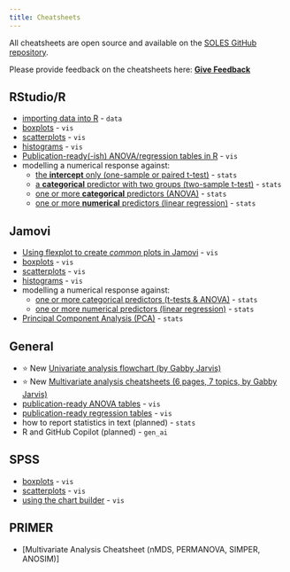```yaml
---
title: Cheatsheets
---
```


All cheatsheets are open source and available on the [SOLES GitHub repository](https://github.com/usyd-soles-edu). 

::: {.callout-note}
Please provide feedback on the cheatsheets here: [**Give Feedback**](https://forms.cloud.microsoft/r/Pr6Ek91xCu)
:::

## RStudio/R

- [importing data into R](https://usyd-soles-edu.github.io/cheatsheet-r-data-import/){target="_blank"} - `data`
- [boxplots](https://usyd-soles-edu.github.io/cheatsheet-R-boxplot/){target="_blank"} - `vis`
- [scatterplots](https://usyd-soles-edu.github.io/cheatsheet-r-scatterplot/){target="_blank"} - `vis`
- [histograms](https://usyd-soles-edu.github.io/cheatsheet-r-histogram/){target="_blank"} - `vis`
- [Publication-ready(-ish) ANOVA/regression tables in R](https://usyd-soles-edu.github.io/cheatsheet-r-html-tables/){target="_blank"} - `vis`
- modelling a numerical response against:
  - [the **intercept** only (one-sample or paired t-test)](https://usyd-soles-edu.github.io/cheatsheet-r-ttest/){target="_blank"} - `stats`
  - [a **categorical** predictor with two groups (two-sample t-test)](https://usyd-soles-edu.github.io/cheatsheet-r-two-sample-ttest/){target="_blank"} - `stats`
  - [one or more **categorical** predictors (ANOVA)](https://usyd-soles-edu.github.io/cheatsheet-r-anova/){target="_blank"} - `stats`
  - [one or more **numerical** predictors (linear regression)](https://usyd-soles-edu.github.io/cheatsheet-r-regression/){target="_blank"} - `stats`

## Jamovi

- [Using flexplot to create *common* plots in Jamovi](https://usyd-soles-edu.github.io/cheatsheet-jamovi-flexplot/flexplot.html){target="_blank"} - `vis` 
- [boxplots](https://usyd-soles-edu.github.io/cheatsheet-jamovi-boxplot/){target="_blank"} - `vis`
- [scatterplots](https://usyd-soles-edu.github.io/cheatsheet-jamovi-scatterplot/){target="_blank"} - `vis`
- [histograms](https://usyd-soles-edu.github.io/cheatsheet-jamovi-histogram/){target="_blank"} - `vis`
- modelling a numerical response against:
  - [one or more categorical predictors (t-tests & ANOVA)](https://usyd-soles-edu.github.io/cheatsheet-jamovi-anova/){target="_blank"} - `stats`
  - [one or more numerical predictors (linear regression)](https://usyd-soles-edu.github.io/cheatsheet-jamovi-linearmodels/linearmodel.html){target="_blank"} - `stats`
- [Principal Component Analysis (PCA)](https://usyd-soles-edu.github.io/cheatsheet-jamovi-pca/){target="_blank"} - `stats`

## General

- <span class="badge rounded-pill bg-danger ms-2">⭐ New</span> [Univariate analysis flowchart (by Gabby Jarvis)](assets/univariate-summary-gabby.pdf){target="_blank"}
- <span class="badge rounded-pill bg-danger ms-2">⭐ New</span> [Multivariate analysis cheatsheets (6 pages, 7 topics, by Gabby Jarvis)](assets/multivariate-summaries-gabby.pdf){target="_blank"}
- [publication-ready ANOVA tables](https://biol2022.github.io/BIOL2022-unit-manual/assets/cheatsheet_manual_anova_table.pdf) - `vis`
- [publication-ready regression tables](https://biol2022.github.io/BIOL2022-unit-manual/assets/cheatsheet_manual_lm_table.pdf) - `vis`
- how to report statistics in text (planned) - `stats`
- R and GitHub Copilot (planned) - `gen_ai`

## SPSS

- [boxplots](https://envx-resources.github.io/cheatsheet-spss-boxplot/){target="_blank"} - `vis`
- [scatterplots](https://usyd-soles-edu.github.io/cheatsheet-spss-scatterplot/){target="_blank"} - `vis`
- [using the chart builder](https://usyd-soles-edu.github.io/cheatsheet-spss-chart-builder/){target="_blank"} - `vis`

## PRIMER

- [Multivariate Analysis Cheatsheet (nMDS, PERMANOVA, SIMPER, ANOSIM)] 